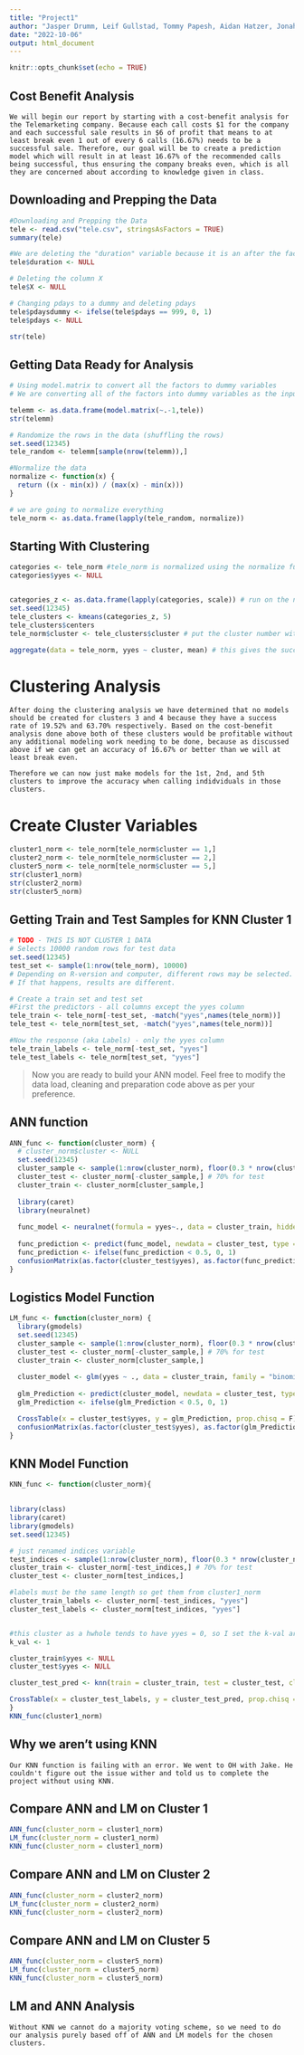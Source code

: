 ```yaml
---
title: "Project1"
author: "Jasper Drumm, Leif Gullstad, Tommy Papesh, Aidan Hatzer, Jonah Cuenca"
date: "2022-10-06"
output: html_document
---
```


```r
knitr::opts_chunk$set(echo = TRUE)
```

## Cost Benefit Analysis

```{}
We will begin our report by starting with a cost-benefit analysis for the Telemarketing company. Because each call costs $1 for the company and each successful sale results in $6 of profit that means to at least break even 1 out of every 6 calls (16.67%) needs to be a successful sale. Therefore, our goal will be to create a prediction model which will result in at least 16.67% of the recommended calls being successful, thus ensuring the company breaks even, which is all they are concerned about according to knowledge given in class. 
```


## Downloading and Prepping the Data

```r
#Downloading and Prepping the Data
tele <- read.csv("tele.csv", stringsAsFactors = TRUE)
summary(tele)

#We are deleting the "duration" variable because it is an after the fact measurement. We only should be using variables that we know before the call
tele$duration <- NULL

# Deleting the column X
tele$X <- NULL

# Changing pdays to a dummy and deleting pdays
tele$pdaysdummy <- ifelse(tele$pdays == 999, 0, 1)
tele$pdays <- NULL

str(tele)
```

## Getting Data Ready for Analysis

```r
# Using model.matrix to convert all the factors to dummy variables
# We are converting all of the factors into dummy variables as the input into knn has to be numeric

telemm <- as.data.frame(model.matrix(~.-1,tele))
str(telemm)

# Randomize the rows in the data (shuffling the rows)
set.seed(12345)
tele_random <- telemm[sample(nrow(telemm)),]

#Normalize the data
normalize <- function(x) {
  return ((x - min(x)) / (max(x) - min(x)))
}

# we are going to normalize everything 
tele_norm <- as.data.frame(lapply(tele_random, normalize))
```


## Starting With Clustering
```r
categories <- tele_norm #tele_norm is normalized using the normalize function we wrote 
categories$yyes <- NULL


categories_z <- as.data.frame(lapply(categories, scale)) # run on the normalized data so it is all numeric
set.seed(12345)
tele_clusters <- kmeans(categories_z, 5) 
tele_clusters$centers
tele_norm$cluster <- tele_clusters$cluster # put the cluster number with each tele record - leave clusters as numbers

aggregate(data = tele_norm, yyes ~ cluster, mean) # this gives the success rate
```

# Clustering Analysis

```{}
After doing the clustering analysis we have determined that no models should be created for clusters 3 and 4 because they have a success rate of 19.52% and 63.70% respectively. Based on the cost-benefit analysis done above both of these clusters would be profitable without any additional modeling work needing to be done, because as discussed above if we can get an accuracy of 16.67% or better than we will at least break even. 

Therefore we can now just make models for the 1st, 2nd, and 5th clusters to improve the accuracy when calling indidviduals in those clusters. 
```

# Create Cluster Variables
```r
cluster1_norm <- tele_norm[tele_norm$cluster == 1,]
cluster2_norm <- tele_norm[tele_norm$cluster == 2,]
cluster5_norm <- tele_norm[tele_norm$cluster == 5,]
str(cluster1_norm)
str(cluster2_norm)
str(cluster5_norm)
```

## Getting Train and Test Samples for KNN Cluster 1

```r
# TODO - THIS IS NOT CLUSTER 1 DATA
# Selects 10000 random rows for test data
set.seed(12345)
test_set <- sample(1:nrow(tele_norm), 10000) 
# Depending on R-version and computer, different rows may be selected. 
# If that happens, results are different. 

# Create a train set and test set
#First the predictors - all columns except the yyes column
tele_train <- tele_norm[-test_set, -match("yyes",names(tele_norm))]
tele_test <- tele_norm[test_set, -match("yyes",names(tele_norm))]

#Now the response (aka Labels) - only the yyes column
tele_train_labels <- tele_norm[-test_set, "yyes"]
tele_test_labels <- tele_norm[test_set, "yyes"]

```

> Now you are ready to build your ANN model. Feel free to modify the data load, cleaning and preparation code above as per your preference.

## ANN function
```r

ANN_func <- function(cluster_norm) {
  # cluster_norm$cluster <- NULL
  set.seed(12345)
  cluster_sample <- sample(1:nrow(cluster_norm), floor(0.3 * nrow(cluster_norm))) # 30% size of cluster_norm to use for sample
  cluster_test <- cluster_norm[-cluster_sample,] # 70% for test
  cluster_train <- cluster_norm[cluster_sample,]
  
  library(caret)
  library(neuralnet)
  
  func_model <- neuralnet(formula = yyes~., data = cluster_train, hidden = 2)
  
  func_prediction <- predict(func_model, newdata = cluster_test, type = "response")
  func_prediction <- ifelse(func_prediction < 0.5, 0, 1)
  confusionMatrix(as.factor(cluster_test$yyes), as.factor(func_prediction))
}
```
## Logistics Model Function
```r
LM_func <- function(cluster_norm) {
  library(gmodels)
  set.seed(12345)
  cluster_sample <- sample(1:nrow(cluster_norm), floor(0.3 * nrow(cluster_norm))) # 30% size of cluster_norm to use for sample
  cluster_test <- cluster_norm[-cluster_sample,] # 70% for test
  cluster_train <- cluster_norm[cluster_sample,]
  
  cluster_model <- glm(yyes ~ ., data = cluster_train, family = "binomial")
  
  glm_Prediction <- predict(cluster_model, newdata = cluster_test, type = "response")
  glm_Prediction <- ifelse(glm_Prediction < 0.5, 0, 1)

  CrossTable(x = cluster_test$yyes, y = glm_Prediction, prop.chisq = F)
  confusionMatrix(as.factor(cluster_test$yyes), as.factor(glm_Prediction))
}
```
## KNN Model Function
```r
KNN_func <- function(cluster_norm){
  

library(class)
library(caret)
library(gmodels)
set.seed(12345)

# just renamed indices variable
test_indices <- sample(1:nrow(cluster_norm), floor(0.3 * nrow(cluster_norm)))
cluster_train <- cluster_norm[-test_indices,] # 70% for test
cluster_test <- cluster_norm[test_indices,]

#labels must be the same length so get them from cluster1_norm
cluster_train_labels <- cluster_norm[-test_indices, "yyes"]
cluster_test_labels <- cluster_norm[test_indices, "yyes"]


#this cluster as a hwhole tends to have yyes = 0, so I set the k-val arbitrarily to a low number to be able to predict 1's - From Jake in OH
k_val <- 1

cluster_train$yyes <- NULL
cluster_test$yyes <- NULL

cluster_test_pred <- knn(train = cluster_train, test = cluster_test, cl = cluster_train_labels, k = k_val)

CrossTable(x = cluster_test_labels, y = cluster_test_pred, prop.chisq = FALSE)
}
KNN_func(cluster1_norm)
```

## Why we aren't using KNN
```{}
Our KNN function is failing with an error. We went to OH with Jake. He couldn't figure out the issue wither and told us to complete the project without using KNN.
```


## Compare ANN and LM on Cluster 1
```r
ANN_func(cluster_norm = cluster1_norm)
LM_func(cluster_norm = cluster1_norm)
KNN_func(cluster_norm = cluster1_norm)
```
## Compare ANN and LM on Cluster 2
```r
ANN_func(cluster_norm = cluster2_norm)
LM_func(cluster_norm = cluster2_norm)
KNN_func(cluster_norm = cluster2_norm)
```

## Compare ANN and LM on Cluster 5
```r
ANN_func(cluster_norm = cluster5_norm)
LM_func(cluster_norm = cluster5_norm)
KNN_func(cluster_norm = cluster5_norm)
```
## LM and ANN Analysis
```{}
Without KNN we cannot do a majority voting scheme, so we need to do our analysis purely based off of ANN and LM models for the chosen clusters.


```


